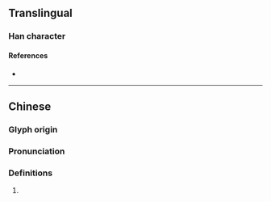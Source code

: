 {{character info/new}}
==Translingual==

===Han character===
{{Han char|rn=86|rad=火|as=11|sn=15|four=|canj=FSMH|ids=⿰火翏}}

====References====
* {{Han ref|kx=0681.020|dkj=19354|dj=1092.190|hdz=32230.020|uh=71AE|ud=29102}}

----

==Chinese==
{{zh-forms}}

===Glyph origin===
{{Han etym}}

===Pronunciation===
{{zh-pron
|m=liáo
|mc=y
|oc=y
|cat=
}}

===Definitions===
{{zh-hanzi}}

# {{rfdef|lang=zh}}